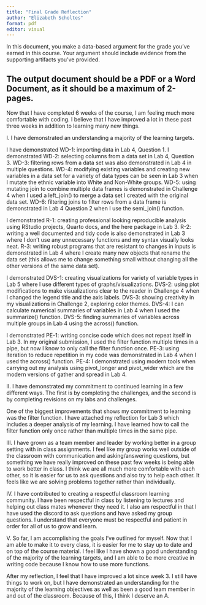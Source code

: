 ```yaml
---
title: "Final Grade Reflection"
author: "Elizabeth Scholtes"
format: pdf
editor: visual
---
```


In this document, you make a data-based argument for the grade you've earned in this course. Your argument should include evidence from the supporting artifacts you've provided.

## The output document should be a PDF or a Word Document, as it should be a **maximum** of 2-pages.

Now that I have completed 6 weeks of the course, I am feeling much more comfortable with coding. I believe that I have improved a lot in these past three weeks in addition to learning many new things.

I. I have demonstrated an understanding a majority of the learning targets.

I have demonstrated WD-1: importing data in Lab 4, Question 1. I demonstrated WD-2: selecting columns from a data set in Lab 4, Question 3. WD-3: filtering rows from a data set was also demonstrated in Lab 4 in multiple questions. WD-4: modifying existing variables and creating new variables in a data set for a variety of data types can be seen in Lab 3 when I mutate the ethnic variable into White and Non-White groups. WD-5: using mutating join to combine multiple data frames is demonstrated in Challenge 4 when I used a left_join() to merge a data set I created with the original data set. WD-6: filtering joins to filter rows from a data frame is demonstrated in Lab 4 Question 2 when I use the semi_join() function.

I demonstrated R-1: creating professional looking reproducible analysis using RStudio projects, Quarto docs, and the here package in Lab 3. R-2: writing a well documented and tidy code is also demonstrated in Lab 3 where I don't use any unnecessary functions and my syntax visually looks neat. R-3: writing robust programs that are resistant to changes in inputs is demonstrated in Lab 4 where I create many new objects that rename the data set (this allows me to change something small without changing all the other versions of the same data set).

I demonstrated DVS-1: creating visualizations for variety of variable types in Lab 5 where I use different types of graphs/visualizations. DVS-2: using plot modifications to make visualizations clear to the reader in Challenge 4 when I changed the legend title and the axis labels. DVS-3: showing creativity in my visualizations in Challenge 2, exploring color themes. DVS-4: I can calculate numerical summaries of variables in Lab 4 when I used the summarize() function. DVS-5: finding summaries of variables across multiple groups in Lab 4 using the across() function.

I demonstrated PE-1: writing concise code which does not repeat itself in Lab 3. In my original submission, I used the filter function multiple times in a pipe, but now I know to only call the filter function once. PE-3: using iteration to reduce repetition in my code was demonstrated in Lab 4 when I used the across() function. PE-4: I demonstrated using modern tools when carrying out my analysis using pivot_longer and pivot_wider which are the modern versions of gather and spread in Lab 4.

II\. I have demonstrated my commitment to continued learning in a few different ways. The first is by completing the challenges, and the second is by completing revisions on my labs and challenges.

One of the biggest improvements that shows my commitment to learning was the filter function. I have attached my reflection for Lab 3 which includes a deeper analysis of my learning. I have learned how to call the filter function only once rather than multiple times in the same pipe.

III\. I have grown as a team member and leader by working better in a group setting with in class assignments. I feel like my group works well outside of the classroom with communication and asking/answering questions, but something we have really improved on these past few weeks is being able to work better in class. I think we are all much more comfortable with each other, so it is easier for us to ask questions and also try to help each other. It feels like we are solving problems together rather than individually.

IV\. I have contributed to creating a respectful classroom learning community. I have been respectful in class by listening to lectures and helping out class mates whenever they need it. I also am respectful in that I have used the discord to ask questions and have asked my group questions. I understand that everyone must be respectful and patient in order for all of us to grow and learn.

V. So far, I am accomplishing the goals I've outlined for myself. Now that I am able to make it to every class, it is easier for me to stay up to date and on top of the course material. I feel like I have shown a good understanding of the majority of the learning targets, and I am able to be more creative in writing code because I know how to use more functions.

After my reflection, I feel that I have improved a lot since week 3. I still have things to work on, but I have demonstrated an understanding for the majority of the learning objectives as well as been a good team member in and out of the classroom. Because of this, I think I deserve an A.
